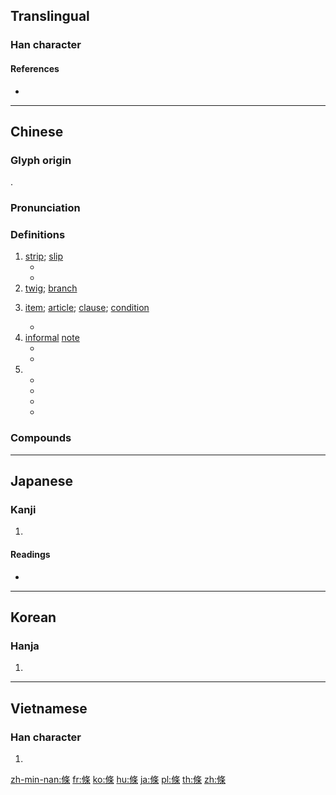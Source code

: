 {{character info/new}}
{{also|条}}
==Translingual==

===Han character===
{{Han char|rn=75|rad=木|as=07|sn=11|four=28294|canj=OLOD|ids=⿸攸木}}

====References====
* {{Han ref|kx=0529.140|dkj=14859|dj=0917.240|hdz=10176.020|uh=689D|ud=26781|bh=B1F8|bd=45560}}

----

==Chinese==
{{zh-forms|s=条}}

===Glyph origin===
{{Han etym}}
{{Han compound|攸|木|ls=psc|c1=p|c2=s}}.

===Pronunciation===
{{zh-pron
|m=tiáo,er=y
|c=tiu4,tiu5
|h=pfs=thiàu
|md=dèu
|mn=liâu/tiâu
|w=3diau
|mc=y
|oc=y
|cat=n
}}

===Definitions===
{{zh-hanzi}}

# [[strip]]; [[slip]]
#* {{zh-x|一 張 紙 條|a slip of paper}}
#* {{zh-x|我 的 朋友 把 他 的 地址 和 電話 號碼 寫 在 一 張 紙 條 上。|My friend wrote down his address and telephone number on a slip of paper.}}
# [[twig]]; [[branch]]
# {{lb|zh|of law or treaty}} [[item]]; [[article]]; [[clause]]; [[condition]]
#* {{zh-x|第 三-十-七 '''條''' 郵政 服務 人員 犯 前 '''條''' 之 罪 或 刑法 第-二-百-零-二 '''條''' 或 第-二-百-零-四 '''條''' 關於 郵票 之 罪 者，加 重 其 刑 至 二 分 之 一。|'''Article''' 37 When postal employees commit crimes mentioned in the preceding '''article''' or '''Article''' 202 or '''Article''' 204 of the Criminal Code with respect to postage stamps, the prison terms shall be increased by one-half.}}
# [[informal]] [[note]]
#* {{zh-x|病假條|certificate for sick leave}}
#* {{zh-x|廚房 裡 我 發現 他 留 了 張 條|In the kitchen I find a note from him.}}
# {{zh-classifier|[[long]] and [[thin]] object or [[animal]]}}
#* {{zh-x|一 條 紅 魚|a red fish}}
#* {{zh-x|一 條 蛇|a snake}}
#* {{zh-x|一 條 路|a road}}
#* {{zh-x|一 條 河|a river}}

===Compounds===
{{zh-der|粉條子|藥艾條|記憶條|友好條約|信條|借條|千條萬端|倡條|口條|二十一條|必要條件|一條提|報條|一條腿兒|姓名條例|尼斯信條|慢條斯禮|慢條斯理|慢條廝禮|回條|北京條約|兌條|律條|一條心|便條|井井有條|一條腸子|天條|帝王條款|工作條件|屏條|勞動條件|布條|對等條約|和平條約|伊犁條約|封條|一條龍|出條子|一條藤兒|同條共貫|太空條約|冶葉倡條|四壁蕭條|壓條法|字條|中條山|帶條的|慢條絲禮|基礎條約|一條鞭|倡條冶葉|商品條碼|千足港條|叫條子|先決條件|南京條約|千條萬緒|壓條|便條紙|木條|條理不清|條理|條兒|條碼|有機線條|條約|無條件|條規|條達|條條框框|枝條|條屏|條貫|沿條兒|條案|條奏|條分縷晰|批條|抽條|白條|法條|柳條|條理井然|條件句|星條旗|條目|有條不紊|條播|璦琿條約|條例|條紋|條道|條件刺激|條凳|春條兒|桁條|沒皮條|條分縷析|條據|發條|教條主義|條暢|皮條艇|皮條|油條|王條|條記|條幅|條形圖|皮條客|教條|條脫|焊條|插條|戒條|科條|漫條斯理|條陳|爐條|條風|條件|柔條|條頓|條理分明|條款|條文|條支|條對|條子|條列|條件反射|條桑育|析縷分條|條金|拉皮條|有條有理|條施|白條豬|氈條|收條|頭條|老油條|辭條|蜚條|苗條|蘭玉蕭條|紙條|線條|蒜條金|藤條|豆條|華僑條款|風不鳴條|虎門條約|黃金條款|經濟蕭條|篾條|精赤條條|領條兒|蕭條|臨時條款|長條圖|筍條|風雨蕭條|齒條|麵條|鴨條|鳴條|馬關條約|黃埔條約|長條兒|頭條新聞|肋條|雪條|附帶條款|通商條約|金條|門檻條款|鏈條|鋼條|銀條菜|鉛條|金科玉條|詞條|通條樹|通條|輻條|身後蕭條|路條|赤條精光|赤條條|落日條款|規條|間條掃描|荊條|薯條|粉條|蒜條|粗線條}}

----

==Japanese==

===Kanji===
{{ja-kanji|grade=|rs=木07}}

# {{defn|lang=ja|sort=木07}}

====Readings====
* {{ja-readings|goon=[[じょう]] (jō)|kanon=[[ちょう]] (chō)|on=[[でき]] (deki)|kun=[[えだ]] (eda), [[すじ]] (suji)}}

----

==Korean==

===Hanja===
{{ko-hanja|hangeul=조|eumhun=|rv=jo|mr=cho|y=co}}

# {{defn|lang=ko|sort=木07}}

----

==Vietnamese==

===Han character===
{{vi-hantu|[[điều]], [[huy]]|rs=木07}}

# {{defn|lang=vi|sort=木07}}

[[zh-min-nan:條]]
[[fr:條]]
[[ko:條]]
[[hu:條]]
[[ja:條]]
[[pl:條]]
[[th:條]]
[[zh:條]]